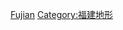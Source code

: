 {{Catnav|頁面分類|地理|各國地理|各国岛屿|中国岛屿}}
{{Catnav|頁面分類|地理|各國地理|中国地理|中国岛屿}}

[[Category:中国各省岛屿|Fujian]]
[[Category:福建地形|Category:福建地形]]